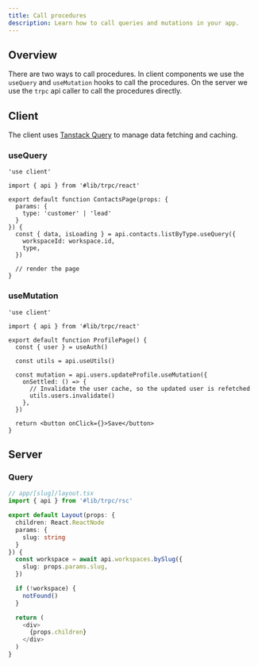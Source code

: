 ```yaml
---
title: Call procedures
description: Learn how to call queries and mutations in your app.
---
```


## Overview

There are two ways to call procedures. In client components we use the `useQuery` and `useMutation` hooks to call the procedures.
On the server we use the `trpc` api caller to call the procedures directly.

## Client

The client uses [Tanstack Query](https://tanstack.com/query/latest) to manage data fetching and caching.

### useQuery

```tsx
'use client'

import { api } from '#lib/trpc/react'

export default function ContactsPage(props: {
  params: {
    type: 'customer' | 'lead'
  }
}) {
  const { data, isLoading } = api.contacts.listByType.useQuery({
    workspaceId: workspace.id,
    type,
  })

  // render the page
}
```

### useMutation

```tsx
'use client'

import { api } from '#lib/trpc/react'

export default function ProfilePage() {
  const { user } = useAuth()

  const utils = api.useUtils()

  const mutation = api.users.updateProfile.useMutation({
    onSettled: () => {
      // Invalidate the user cache, so the updated user is refetched
      utils.users.invalidate()
    },
  })

  return <button onClick={}>Save</button>
}
```

## Server

### Query

```ts
// app/[slug]/layout.tsx
import { api } from '#lib/trpc/rsc'

export default Layout(props: {
  children: React.ReactNode
  params: {
    slug: string
  }
}) {
  const workspace = await api.workspaces.bySlug({
    slug: props.params.slug,
  })

  if (!workspace) {
    notFound()
  }

  return (
    <div>
      {props.children}
    </div>
  )
}
```
